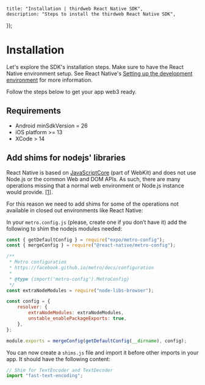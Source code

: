 
	title: "Installation | thirdweb React Native SDK",
	description: "Steps to install the thirdweb React Native SDK",
});

# Installation

Let's explore the SDK's installation steps. Make sure to have the React Native environment setup. See React Native's [Setting up the development environment](https://reactnative.dev/docs/environment-setup) for more information.

Follow the steps below to get your app web3 ready.

## Requirements

- Android minSdkVersion = 26
- iOS platform >= 13
- XCode > 14

## Add shims for nodejs' libraries

React Native is based on [JavaScriptCore](https://developer.apple.com/documentation/javascriptcore?language=objc) (part of WebKit) and does not use Node.js or the common Web and DOM APIs. As such, there are many operations missing that a normal web environment or Node.js instance would provide. [[1]](https://docs.ethers.org/v5/cookbook/react-native/#cookbook-reactnative-security).

For this reason we need to add shims for some of the operations not available in closed out environments like React Native:

In your `metro.config.js` (please, create one if you don’t have it) add the following to shim the nodejs modules needed:

```javascript
const { getDefaultConfig } = require("expo/metro-config");
const { mergeConfig } = require("@react-native/metro-config");

/**
 * Metro configuration
 * https://facebook.github.io/metro/docs/configuration
 *
 * @type {import('metro-config').MetroConfig}
 */
const extraNodeModules = require("node-libs-browser");

const config = {
	resolver: {
		extraNodeModules: extraNodeModules,
		unstable_enablePackageExports: true,
	},
};

module.exports = mergeConfig(getDefaultConfig(__dirname), config);
```

You can now create a `shims.js` file and import it before other imports in
your app. It should have the following content:

```javascript
// Shim for TextEncoder and TextDecoder
import "fast-text-encoding";
```
